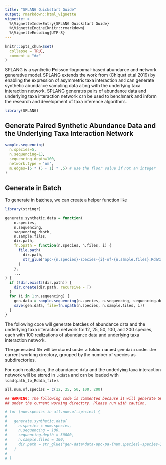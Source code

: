 ```yaml
---
title: "SPLANG Quickstart Guide"
output: rmarkdown::html_vignette
vignette: >
  %\VignetteIndexEntry{SPLANG Quickstart Guide}
  %\VignetteEngine{knitr::rmarkdown}
  %\VignetteEncoding{UTF-8}
---
```


```r
knitr::opts_chunk$set(
  collapse = TRUE,
  comment = "#>"
)
```

SPLANG is a **s**ynthetic **P**oisson-**l**ognormal-based **a**bundance and 
**n**etwork **g**enerative model. SPLANG extends the work from 
(Chiquet et.al 2019) by enabling the expression of asymmetric taxa interaction
and can generate synthetic abundance sampling data along with the underlying
taxa interaction network. SPLANG generates pairs of abundance data and underlying
taxa interaction network can be used to benchmark and inform the research
and development of taxa inference algorithms.

```r
library(SPLANG)
```

## Generate Paired Synthetic Abundance Data and the Underlying Taxa Interaction Network

```r
sample.sequencing(
  n.species=5,
  n.sequencing=10,
  sequencing.depth=100,
  network.type = 'nm',
  m.edges=(5 * (5 - 1) * .5) # use the floor value if not an integer
)
```


## Generate in Batch

To generate in batches, we can create a helper function like

```r
library(stringr)

generate.synthetic.data = function(
    n.species,
    n.sequencing,
    sequencing.depth,
    n.sample.files,
    dir.path,
    fn.opath = function(n.species, n.files, i) {
      file.path(
        dir.path,
        str_glue("apc-{n.species}-species-{i}-of-{n.sample.files}.Rdata")
      )
    },
    ...
) {
  if (!dir.exists(dir.path)) {
    dir.create(dir.path, recursive = T)
  }
  for (i in 1:n.sequencing) {    
    gen.data = sample.sequencing(n.species, n.sequencing, sequencing.depth, ...)
    save(gen.data, file=fn.opath(n.species, n.sample.files, i))
  }
}
```

The following code will generate batches of abundance data and the underlying
taxa interaction network for 12, 25, 50, 100, and 200 species, each with 100
realizations of abundance data and underlying taxa interaction network.

The generated file will be stored under a folder named `gen-data` under the
current working directory, grouped by the number of species as subdirectories.

For each realization, the abundance data and the underlying taxa interaction network
will be stored in `.Rdata` and can be loaded with `load(path_to_Rdata_file)`.

```r
all.num.of.species = c(12, 25, 50, 100, 200)

## WARNING: The following code is commented because it will generate 500 files
## under the current working directory. Please run with caution.

# for (num.species in all.num.of.species) {
# 
#   generate.synthetic.data(
#     n.species = num.species,
#     n.sequencing = 100,
#     sequencing.depth = 30000,
#     n.sample.files = 100,
#     dir.path = str_glue("gen-data/data-apc-pa-{num.species}-species-30k-depth")
#   )
#     
# }
```